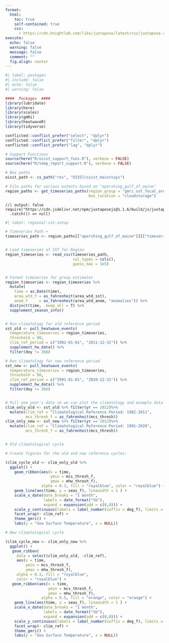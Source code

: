 ```yaml
---
format: 
  html:
    toc: true
    self-contained: true
    css:
      - https://cdn.knightlab.com/libs/juxtapose/latest/css/juxtapose.css
execute: 
  echo: false
  warning: false
  message: false
  comment: ""
  fig.align: center
---
```


```r
#| label: packages
#| include: false
#| echo: false
#| warning: false

####  Packages  ####
library(lubridate)
library(here)
library(scales)
library(gmRi)
library(heatwaveR)
library(tidyverse)

conflicted::conflict_prefer("select", "dplyr")
conflicted::conflict_prefer("filter", "dplyr")
conflicted::conflict_prefer("lag", "dplyr")

# Support Functions
source(here("R/oisst_support_funs.R"), verbose = FALSE)
source(here("R/temp_report_support.R"), verbose = FALSE)

# Box paths
oisst_path <- cs_path("res", "OISST/oisst_mainstays")

# File paths for various extents based on "apershing_gulf_of_maine"
region_paths <- get_timeseries_paths(region_group = "gmri_sst_focal_areas", 
                                     box_location = "cloudstorage")

```



```ojs
//| output: false
require("https://cdn.jsdelivr.net/npm/juxtaposejs@1.1.6/build/js/juxtapose.min.js")
  .catch(() => null)
```


```r
#| label: regional-sst-setup

# Timeseries Path +
timeseries_path <- region_paths[["apershing_gulf_of_maine"]][["timeseries_path"]]


# Load timeseries of SST for Region
region_timeseries <- read_csv(timeseries_path, 
                              col_types = cols(), 
                              guess_max = 1e5) 


# Format timeseries for group estimates
region_timeseries <- region_timeseries %>% 
  mutate(
    time = as.Date(time),
    area_wtd_f = as_fahrenheit(area_wtd_sst),
    anom_f     = as_fahrenheit(area_wtd_anom, "anomalies")) %>% 
  distinct(time, .keep_all = T) %>% 
  supplement_season_info() 


# Run climatology for old reference period
sst_old <- pull_heatwave_events(
  temperature_timeseries = region_timeseries,
  threshold = 90, 
  clim_ref_period = c("1982-01-01", "2011-12-31")) %>% 
  supplement_hw_data() %>% 
  filter(doy != 366)

# Run climatology for new reference period
sst_new <- pull_heatwave_events(
  temperature_timeseries = region_timeseries,
  threshold = 90, 
  clim_ref_period = c("1991-01-01", "2020-12-31")) %>% 
  supplement_hw_data() %>% 
  filter(doy != 366)


# Pull one year's data so we can plot the climatology and example data
clim_only_old <- sst_old %>% filter(yr == 2012)%>% 
  mutate(clim_ref = "Climatological Reference Period: 1982-2011",
         mcs_thresh_f = as_fahrenheit(mcs_thresh))
clim_only_new <- sst_new %>% filter(yr == 2012)%>% 
  mutate(clim_ref = "Climatological Reference Period: 1991-2020",
         mcs_thresh_f = as_fahrenheit(mcs_thresh))



```



::: {.juxtapose data-startingposition="65%" style="margin-bottom:2em; width = 70%; height =70%"}
```r
# Old climatological cycle

# Create figures for the old and new reference cycles:

(clim_cycle_old <- clim_only_old %>% 
  ggplot() +
    geom_ribbon(aes(x = time, 
                    ymin = mcs_thresh_f, 
                    ymax = mhw_thresh_f), 
                alpha = 0.3, fill = "royalblue", color = "royalblue") +
    geom_line(aes(time, y = seas_f), linewidth = 1 ) +
    scale_x_date(date_breaks = "1 month", 
                 labels = date_format("%b"), 
                 expand = expansion(add = c(0,0))) +
    scale_y_continuous(labels = label_number(suffix = deg_f), limits = c(38,67)) +
    facet_wrap(~ clim_ref) +
    theme_gmri() +
    labs(y = "Sea Surface Temperature", x = NULL))


```


```r
# New climatological cycle

(clim_cycle_new <- clim_only_new %>% 
  ggplot() +
   geom_ribbon(
     data = select(clim_only_old, -clim_ref),
     aes(x = time, 
         ymin = mcs_thresh_f, 
         ymax = mhw_thresh_f), 
     alpha = 0.3, fill = "royalblue",
     color = "royalblue") +
   geom_ribbon(aes(x = time, 
                   ymin = mcs_thresh_f, 
                   ymax = mhw_thresh_f), 
                alpha = 0.5, fill = "orange", color = "orange") +
    geom_line(aes(time, y = seas_f), linewidth = 1 ) +
    scale_x_date(date_breaks = "1 month", 
                 labels = date_format("%b"), 
                 expand = expansion(add = c(0,0))) +
    scale_y_continuous(labels = label_number(suffix = deg_f), limits = c(38,67)) +
    facet_wrap(~ clim_ref) +
    theme_gmri() +
    labs(y = "Sea Surface Temperature", x = NULL))


```

:::

